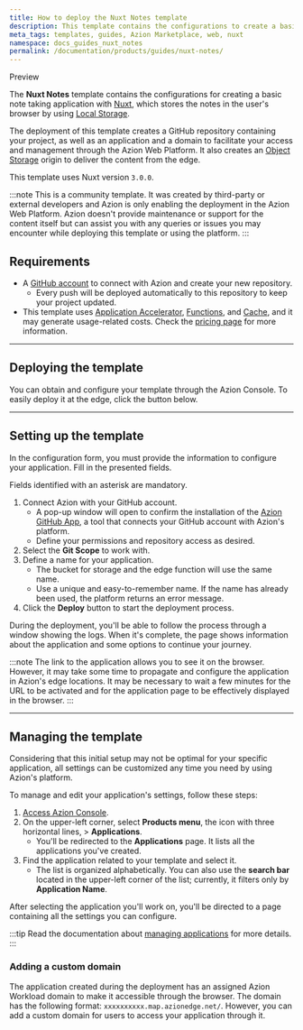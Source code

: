 ```yaml
---
title: How to deploy the Nuxt Notes template
description: This template contains the configurations to create a basic note taking application with Nuxt.
meta_tags: templates, guides, Azion Marketplace, web, nuxt
namespace: docs_guides_nuxt_notes
permalink: /documentation/products/guides/nuxt-notes/
---
```



<Tag severity="info" client:only="vue">
Preview
</Tag>

The **Nuxt Notes** template contains the configurations for creating a basic note taking application with [Nuxt](https://nuxt.com/docs/getting-started/introduction), which stores the notes in the user's browser by using [Local Storage](https://developer.mozilla.org/en-US/docs/Web/API/Window/localStorage).

The deployment of this template creates a GitHub repository containing your project, as well as an application and a domain to facilitate your access and management through the Azion Web Platform. It also creates an [Object Storage](/en/documentation/products/store/object-storage/) origin to deliver the content from the edge.

This template uses Nuxt version `3.0.0`.

:::note
This is a community template. It was created by third-party or external developers and Azion is only enabling the deployment in the Azion Web Platform. Azion doesn't provide maintenance or support for the content itself but can assist you with any queries or issues you may encounter while deploying this template or using the platform.
:::

## Requirements

- A [GitHub account](https://github.com/signup) to connect with Azion and create your new repository.
    - Every push will be deployed automatically to this repository to keep your project updated.
- This template uses [Application Accelerator](/en/documentation/products/build/applications/application-accelerator/), [Functions](/en/documentation/products/build/applications/functions/), and [Cache](/en/documentation/products/build/applications/cache/), and it may generate usage-related costs. Check the [pricing page](https://www.azion.com/en/pricing/) for more information.

---

## Deploying the template

You can obtain and configure your template through the Azion Console. To easily deploy it at the edge, click the button below.

<LinkButton
    label="Deploy"
    link="https://console.azion.com/create/azion-community/nuxt-notes"
    icon="ai ai-azion"
    icon-pos="left"
  />

---

## Setting up the template

In the configuration form, you must provide the information to configure your application. Fill in the presented fields. 

Fields identified with an asterisk are mandatory.

1. Connect Azion with your GitHub account.
    - A pop-up window will open to confirm the installation of the [Azion GitHub App](/en/documentation/products/guides/azion-github-app/), a tool that connects your GitHub account with Azion's platform.
    - Define your permissions and repository access as desired.
2. Select the **Git Scope** to work with.
3. Define a name for your application.
    - The bucket for storage and the edge function will use the same name.
    - Use a unique and easy-to-remember name. If the name has already been used, the platform returns an error message.
4. Click the **Deploy** button to start the deployment process.

During the deployment, you'll be able to follow the process through a window showing the logs. When it's complete, the page shows information about the application and some options to continue your journey.

:::note
The link to the application allows you to see it on the browser. However, it may take some time to propagate and configure the application in Azion's edge locations. It may be necessary to wait a few minutes for the URL to be activated and for the application page to be effectively displayed in the browser.
:::

---

## Managing the template

Considering that this initial setup may not be optimal for your specific application, all settings can be customized any time you need by using Azion's platform.

To manage and edit your application's settings, follow these steps:

1. [Access Azion Console](https://console.azion.com).
2. On the upper-left corner, select **Products menu**, the icon with three horizontal lines, > **Applications**.
    - You'll be redirected to the **Applications** page. It lists all the applications you've created.
3. Find the application related to your template and select it.
    - The list is organized alphabetically. You can also use the **search bar** located in the upper-left corner of the list; currently, it filters only by **Application Name**.

After selecting the application you'll work on, you'll be directed to a page containing all the settings you can configure.

:::tip
Read the documentation about [managing applications](/en/documentation/products/build/applications/first-steps/) for more details.
:::

### Adding a custom domain

The application created during the deployment has an assigned Azion Workload domain to make it accessible through the browser. The domain has the following format: `xxxxxxxxxx.map.azionedge.net/`. However, you can add a custom domain for users to access your application through it.


<LinkButton link="/en/documentation/products/guides/configure-a-domain/" label="go to configuring a domain guide" severity="secondary" /> 
